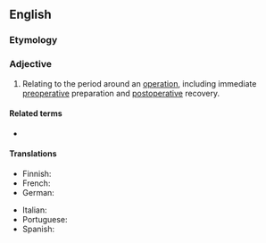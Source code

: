 ==English==

===Etymology===
{{prefix|en|peri|operative}}

===Adjective===
{{en-adj|-}}

# {{lb|en|surgery}} Relating to the period around an [[operation]], including immediate [[preoperative]] preparation and [[postoperative]] recovery.

====Related terms====
* {{l|en|paraoperative}}

====Translations====
{{trans-top|relating to operation}}
* Finnish: {{t+|fi|leikkaus|alt=leikkaus-}}
* French: {{t|fr|periopératoire}}
* German: {{t+|de|perioperativ}}
{{trans-mid}}
* Italian: {{t|it|perioperatorio}}
* Portuguese: {{t|pt|perioperativo}}
* Spanish: {{t|es|perioperatorio}}
{{trans-bottom}}